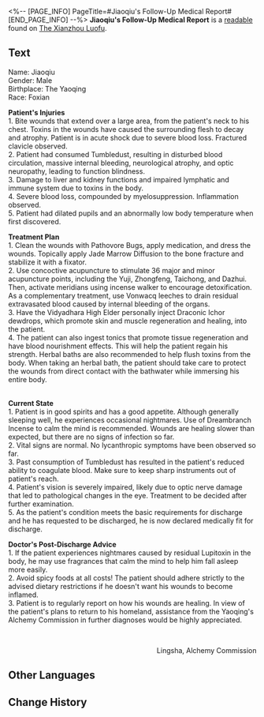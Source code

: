 <%-- [PAGE_INFO]
PageTitle=#Jiaoqiu's Follow-Up Medical Report#
[END_PAGE_INFO] --%>
{{Readable Infobox
|id           = 398
|partIds      = 190693
|title        = 
|image        = Item The Xianzhou Luofu Readable 3.png
|world        = The Xianzhou Luofu
|parts        = 1
|author       = <!--to be added-->
|description  = A diagnosis of the physical condition of the counselor of the Yaoqing, Jiaoqiu.
|part1        = Jiaoqiu's Follow-Up Medical Report
|source1      = {{cx|Source missing}}
|characters   = 
|factions     = 
}}
'''Jiaoqiu's Follow-Up Medical Report''' is a [[readable]] found on [[The Xianzhou Luofu]].
<!--
==Location==
{{Map Embed|<map name>|<marker id>}}
-->
==Text==
Name: Jiaoqiu<br />Gender: Male<br />Birthplace: The Yaoqing<br />Race: Foxian

'''Patient's Injuries'''<br />1. Bite wounds that extend over a large area, from the patient's neck to his chest. Toxins in the wounds have caused the surrounding flesh to decay and atrophy. Patient is in acute shock due to severe blood loss. Fractured clavicle observed.<br />2. Patient had consumed Tumbledust, resulting in disturbed blood circulation, massive internal bleeding, neurological atrophy, and optic neuropathy, leading to function blindness.<br />3. Damage to liver and kidney functions and impaired lymphatic and immune system due to toxins in the body.<br />4. Severe blood loss, compounded by myelosuppression. Inflammation observed.<br />5. Patient had dilated pupils and an abnormally low body temperature when first discovered.

'''Treatment Plan'''<br />1. Clean the wounds with Pathovore Bugs, apply medication, and dress the wounds. Topically apply Jade Marrow Diffusion to the bone fracture and stabilize it with a fixator.<br />2. Use concoctive acupuncture to stimulate 36 major and minor acupuncture points, including the Yuji, Zhongfeng, Taichong, and Dazhui. Then, activate meridians using incense walker to encourage detoxification. As a complementary treatment, use Vonwacq leeches to drain residual extravasated blood caused by internal bleeding of the organs.<br />3. Have the Vidyadhara High Elder personally inject Draconic Ichor dewdrops, which promote skin and muscle regeneration and healing, into the patient.<br />4. The patient can also ingest tonics that promote tissue regeneration and have blood nourishment effects. This will help the patient regain his strength. Herbal baths are also recommended to help flush toxins from the body. When taking an herbal bath, the patient should take care to protect the wounds from direct contact with the bathwater while immersing his entire body.

<br />'''Current State'''<br />1. Patient is in good spirits and has a good appetite. Although generally sleeping well, he experiences occasional nightmares. Use of Dreambranch Incense to calm the mind is recommended. Wounds are healing slower than expected, but there are no signs of infection so far.<br />2. Vital signs are normal. No lycanthropic symptoms have been observed so far.<br />3. Past consumption of Tumbledust has resulted in the patient's reduced ability to coagulate blood. Make sure to keep sharp instruments out of patient's reach.<br />4. Patient's vision is severely impaired, likely due to optic nerve damage that led to pathological changes in the eye. Treatment to be decided after further examination.<br />5. As the patient's condition meets the basic requirements for discharge and he has requested to be discharged, he is now declared medically fit for discharge.

'''Doctor's Post-Discharge Advice'''<br />1. If the patient experiences nightmares caused by residual Lupitoxin in the body, he may use fragrances that calm the mind to help him fall asleep more easily.<br />2. Avoid spicy foods at all costs! The patient should adhere strictly to the advised dietary restrictions if he doesn't want his wounds to become inflamed.<br />3. Patient is to regularly report on how his wounds are healing. In view of the patient's plans to return to his homeland, assistance from the Yaoqing's Alchemy Commission in further diagnoses would be highly appreciated.

<br /><div align="right">Lingsha, Alchemy Commission</div>

<!--
==Trivia==
* 
-->
==Other Languages==
{{Other Languages
|en   = Jiaoqiu's Follow-Up Medical Report
|zhs  = 椒丘的复诊报告书
|zht  = 椒丘的複診報告書
|ja   = 椒丘の再診報告書
|ko   = 초구의 재진 보고서
|es   = Informe médico de Jiaoqiu
|fr   = Suivi du rapport médical de Jiaoqiu
|ru   = Медицинское заключение Цзяоцю
|th   = เวชระเบียนของ Jiaoqiu
|vi   = Báo Cáo Tái Khám Của Jiaoqiu
|de   = Jiaoqius medizinischer Bericht
|id   = Laporan Pemeriksaan Lanjutan Jiaoqiu
|pt   = Relatório de Acompanhamento Médico de Jiaoqiu
}}

==Change History==
{{Change History|2.5}}